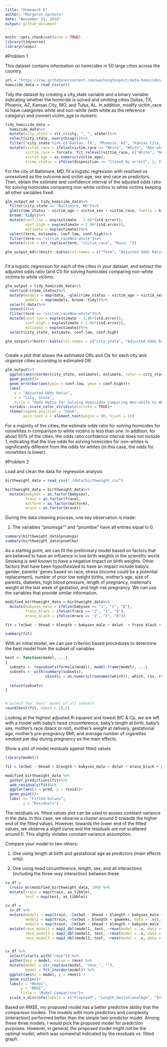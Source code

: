 ```yaml
---
title: "Homework 6"
author: "Margaret Gacheru"
date: "November 21, 2018"
output: github_document
---
```


```r
knitr::opts_chunk$set(echo = TRUE)
library(tidyverse)
library(leaps)
```

#Problem 1

This dataset contains information on homicides in 50 large cities across the country.

```r
url = "https://raw.githubusercontent.com/washingtonpost/data-homicides/master/homicide-data.csv"
homicide_data = read_csv(url)

```


Tidy the dataset by creating a city_state variable and a binary variable indicating whether the homicide is solved and omitting cities Dallas, TX, Phoenix, AZ, Kansas City, MO, and Tulsa, AL. In addition, modify victim_race to have categories white and non-white (with white as the reference category) and convert victim_age to numeric. 

```r
tidy_homicide_data = 
  homicide_data%>%
  mutate(city_state = str_c(city, ", ", state))%>%
  select(city_state, everything())%>%
  filter(!city_state %in% c("Dallas, TX", "Phoenix, AZ", "Kansas City, MO", "Tulsa, AL"))%>%
  mutate(victim_race = ifelse(victim_race == "White", "White", "Non-white"),
         victim_race = forcats::fct_relevel(victim_race, c("White", "Non-white")),
         victim_age = as.numeric(victim_age),
         crime_status = ifelse(disposition == "Closed by arrest", 1, 0))

```

For the city of Baltimore, MD, fit a logistic regression with resolved vs unresolved as the outcome and victim age, sex and race as predictors. Then, obtain the estimate and confidence interval of the adjusted odds ratio for solving homicides comparing non-white victims to white victims keeping all other variables fixed. 

```r

glm_output_md = tidy_homicide_data%>%
  filter(city_state == "Baltimore, MD")%>%
  glm(crime_status ~ victim_age + victim_sex + victim_race, family = binomial(link = "logit"), data = .)%>%
  broom::tidy()%>%
  mutate(conf.low = exp(estimate - 1.96*(std.error)),
         conf.high = exp(estimate + 1.96*(std.error)),
         estimate = exp(estimate))%>%
  select(term, estimate, conf.low, conf.high)%>%
  filter(term == "victim_raceNon-white")%>%
  mutate(term = str_replace(term, "victim_race", "Race: "))

glm_output_md%>%knitr::kable(col.names = c("Term", "Adjusted Odds Ratio", "Low CI", "High CI"))
  
```

Fit a logistic regression for each of the cities in your dataset, and extract the adjusted odds ratio (and CI) for solving homicides comparing non-white victims to white victims

```r

glm_output = tidy_homicide_data%>%
  nest(uid:crime_status)%>%
  mutate(models = map(data, ~glm(crime_status ~ victim_age + victim_sex + victim_race, family = binomial(link = "logit"), data = .x)),
         models = map(models, broom::tidy))%>%
  select(-data)%>%
  unnest()%>%
  filter(term == "victim_raceNon-white")%>%
  mutate(conf.low = exp(estimate - 1.96*(std.error)),
         conf.high = exp(estimate + 1.96*(std.error)),
         estimate = exp(estimate))%>%
  select(city_state, estimate, conf.low, conf.high)

glm_output%>%knitr::kable(col.names = c("city_state", "Adjusted Odds Ratio (Non-white)", "Low CI", "High CI"))
  
```

Create a plot that shows the estimated ORs and CIs for each city and organize cities according to estimated OR.

```r

glm_output%>%
  ggplot(aes(reorder(city_state, estimate), estimate, color = city_state))+
  geom_point()+
  geom_errorbar(aes(ymin = conf.low, ymax = conf.high))+
  labs(
    y = "Adjusted Odds Ratio",
    x = "City, State",
    title = "Odds Ratio for Solving Homicides Comparing Non-white to White Victims")+
  viridis::scale_color_viridis(discrete = TRUE)+
  theme(legend.position = "none", 
        axis.text.x = element_text(angle = 90, hjust = 1))

```

For a majority of the cities, the estimate odds ratio for solving homicides for nonwhites in comparison to white victims is less than one. In addition, for about 50% of the cities, the odds ratio confidence interval does not include 1, indicating that the true odds for solving homicides for non-whites is significantly different from the odds for whites (in this case, the odds for nonwhites is lower). 


#Problem 2

Load and clean the data for regression analysis 
```r

birthweight_data = read_csv("./data/birthweight.csv")

birthweight_data = birthweight_data%>%
  mutate(babysex = as.factor(babysex),
         frace = as.factor(frace),
         malform = as.factor(malform),
         mrace = as.factor(mrace))

```

During the data cleaning process, one key observation is made:

1. The variables "pnumsga"" and "pnumlbw" have all entries equal to 0

```r

summary(birthweight_data$pnumsga)
summary(birthweight_data$pnumlbw)
```


As a starting point, we can fit the preliminary model based on factors that are believed to have an influence in low birth weights in the scientific world. Smoking is well known to have a negative impact on birth weights. Other factors that have been hypothesized to have an impact include baby's gender, parents' genes based on race, stress (income could be a potential replacement), number of prior low weight births, mother's age, size of parents, diabetes, high blood pressure, length of pregnancy, maternal's weight at the last week of gestation, and high risk pregnancy. We can use the variables that provide similar information.

```r

modified_birthweight_data = birthweight_data%>%
  mutate(babysex_male = ifelse(babysex == "1", "1", "0"),
         frace_black = ifelse(frace == "2", "1", "0"),
         mrace_black = ifelse(mrace == "2", "1", "0"))

fit = lm(bwt ~ bhead + blength + babysex_male + delwt  + frace_black + mrace_black + fincome + gaweeks + malform + mheight + momage + parity + ppbmi + smoken + wtgain, data = modified_birthweight_data)

summary(fit)

```


With an initial model, we can use criterion based procedures to determine the best model from the subset of variables 

```r

best <- function(model, ...) 
{
  subsets <- regsubsets(formula(model), model.frame(model), ...)
  subsets <- with(summary(subsets),
                  cbind(p = as.numeric(rownames(which)), which, rss, rsq, adjr2, cp, bic))
  
  return(subsets)
}  


# Select the 'best' model of all subsets 
round(best(fit, nbest = 1),2)
```

Looking at the highest adjusted R-squared and lowest BIC & Cp, we are left with a model with baby's head circumference, baby's length at birth, baby's sex, mother's race (black or not), mother's weight at delivery, gestational age, mother's pre-pregnancy BMI, and average number of cigarettes smoked per day during pregnancy as the main effects.  

Show a plot of model residuals against fitted values 

```r

library(modelr)

fit = lm(bwt ~ bhead + blength + babysex_male + delwt + mrace_black + gaweeks + ppbmi + smoken, data = modified_birthweight_data)

modified_birthweight_data %>%
  gather_predictions(fit)%>%
  add_residuals(fit)%>%
  ggplot(aes(x = pred, y = resid))+
  geom_point()+
  labs( x= "Fitted Values",
        y = "Residuals")

```

The residuals vs. fitted values plot can be used to assess constant variance in the data. In this case, we observe a cluster around 0 towards the higher end of the fitted values. However, towards the lower end of the fitted values, we observe a slight curve and the residuals are not scattered around 0. This slightly violates constant variance assumption. 


Compare your model to two others: 

1. One using length at birth and gestational age as predictors (main effects only)

2. One using head circumference, length, sex, and all interactions (including the three-way interaction) between these

```r

cv_df =
  crossv_mc(modified_birthweight_data, 100) %>% 
  mutate(train = map(train, as_tibble),
         test = map(test, as_tibble))

cv_df = 
  cv_df %>% 
  mutate(model1 = map(train, ~lm(bwt ~ bhead + blength + babysex_male + delwt + mrace_black + gaweeks + ppbmi + smoken, data = as_tibble(.x))),
         model2 = map(train, ~lm(bwt ~ blength + gaweeks, data = .x)),
         model3 = map(train, ~lm(bwt ~ bhead + blength + babysex_male + bhead*blength + bhead*babysex_male + blength*babysex_male, data = .x))) %>% 
  mutate(rmse_model1 = map2_dbl(model1, test, ~rmse(model = .x, data = .y)),
         rmse_model2 = map2_dbl(model2, test, ~rmse(model = .x, data = .y)),
         rmse_model3 = map2_dbl(model3, test, ~rmse(model = .x, data = .y)))


cv_df %>% 
  select(starts_with("rmse")) %>% 
  gather(key = model, value = rmse) %>% 
  mutate(model = str_replace(model, "rmse_", ""),
         model = fct_inorder(model)) %>% 
  ggplot(aes(x = model, y = rmse)) + 
  geom_violin()+
  labs(x = "Model",
       y = "RMSE",
       title = "Model Comparison")+
  scale_x_discrete(labels = c("Proposed", "Length_GestationalAge", "Interaction"))

```

Based on RMSE, my proposed model has a better predictive ability that the comparison models. The models with more predictors and complexity (interaction) performed better than the simple two-predictor model.  Among these three models, I would pick the proposed model for prediction purposes. However, in general, the proposed model might not be the optimal model, which was somewhat indicated by the residuals vs. fitted graph. 
